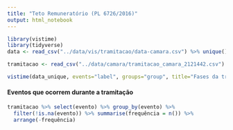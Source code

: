 ```yaml
---
title: "Teto Remuneratório (PL 6726/2016)"
output: html_notebook
---
```


```r
library(vistime)
library(tidyverse)
data <- read_csv("../data/vis/tramitacao/data-camara.csv") %>% unique()

tramitacao <- read_csv("../data/camara/tramitacao_camara_2121442.csv")
```

```r
vistime(data_unique, events="label", groups="group", title="Fases da tramitação", colors = "color", showLabels=FALSE)
```

#### Eventos que ocorrem durante a tramitação

```r
tramitacao %>% select(evento) %>% group_by(evento) %>% 
  filter(!is.na(evento)) %>% summarise(frequência = n()) %>% 
  arrange(-frequência)
```

